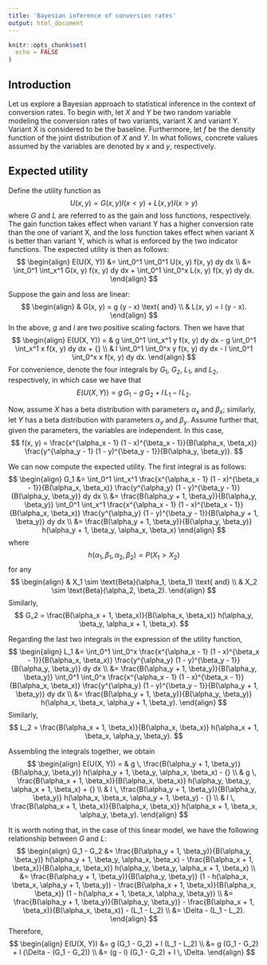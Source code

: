 ```yaml
---
title: 'Bayesian inference of conversion rates'
output: html_document
---
```


```r
knitr::opts_chunk$set(
  echo = FALSE
)
```

## Introduction

Let us explore a Bayesian approach to statistical inference in the context of
conversion rates. To begin with, let $X$ and $Y$ be two random variable modeling
the conversion rates of two variants, variant X and variant Y. Variant X is
considered to be the baseline. Furthermore, let $f$ be the density function of
the joint distribution of $X$ and $Y$. In what follows, concrete values assumed
by the variables are denoted by $x$ and $y$, respectively.

## Expected utility

Define the utility function as
$$
U(x, y) = G(x, y) I(x < y) + L(x, y) I(x > y)
$$
where $G$ and $L$ are referred to as the gain and loss functions, respectively.
The gain function takes effect when variant Y has a higher conversion rate than
the one of variant X, and the loss function takes effect when variant X is
better than variant Y, which is what is enforced by the two indicator functions.
The expected utility is then as follows:
$$
\begin{align}
E(U(X, Y))
&= \int_0^1 \int_0^1 U(x, y) f(x, y) dy dx \\
&= \int_0^1 \int_x^1 G(x, y) f(x, y) dy dx + \int_0^1 \int_0^x L(x, y) f(x, y) dy dx.
\end{align}
$$

Suppose the gain and loss are linear:
$$
\begin{align}
& G(x, y) = g (y - x) \text{ and} \\
& L(x, y) = l (y - x).
\end{align}
$$
In the above, $g$ and $l$ are two positive scaling factors. Then we have that
$$
\begin{align}
E(U(X, Y)) =
& g \int_0^1 \int_x^1 y f(x, y) dy dx - g \int_0^1 \int_x^1 x f(x, y) dy dx + {} \\
& l \int_0^1 \int_0^x y f(x, y) dy dx - l \int_0^1 \int_0^x x f(x, y) dy dx.
\end{align}
$$
For convenience, denote the four integrals by $G_1$, $G_2$, $L_1$, and $L_2$,
respectively, in which case we have that
$$
E(U(X, Y)) = g \, G_1 - g \, G_2 + l \, L_1 - l \, L_2.
$$

Now, assume $X$ has a beta distribution with parameters $\alpha_x$ and
$\beta_x$; similarly, let $Y$ has a beta distribution with parameters $\alpha_y$
and $\beta_y$. Assume further that, given the parameters, the variables are
independent. In this case,
$$
f(x, y) =
\frac{x^{\alpha_x - 1} (1 - x)^{\beta_x - 1}}{B(\alpha_x, \beta_x)}
\frac{y^{\alpha_y - 1} (1 - y)^{\beta_y - 1}}{B(\alpha_y, \beta_y)}.
$$

We can now compute the expected utility. The first integral is as follows:
$$
\begin{align}
G_1
&=
\int_0^1 \int_x^1
\frac{x^{\alpha_x - 1} (1 - x)^{\beta_x - 1}}{B(\alpha_x, \beta_x)}
\frac{y^{\alpha_y} (1 - y)^{\beta_y - 1}}{B(\alpha_y, \beta_y)}
dy dx \\
&=
\frac{B(\alpha_y + 1, \beta_y)}{B(\alpha_y, \beta_y)}
\int_0^1 \int_x^1
\frac{x^{\alpha_x - 1} (1 - x)^{\beta_x - 1}}{B(\alpha_x, \beta_x)}
\frac{y^{\alpha_y} (1 - y)^{\beta_y - 1}}{B(\alpha_y + 1, \beta_y)}
dy dx \\
&=
\frac{B(\alpha_y + 1, \beta_y)}{B(\alpha_y, \beta_y)}
h(\alpha_y + 1, \beta_y, \alpha_x, \beta_x)
\end{align}
$$
where
$$
h(\alpha_1, \beta_1, \alpha_2, \beta_2) = P(X_1 > X_2)
$$
for any
$$
\begin{align}
& X_1 \sim \text{Beta}(\alpha_1, \beta_1) \text{ and} \\
& X_2 \sim \text{Beta}(\alpha_2, \beta_2).
\end{align}
$$
Similarly,
$$
G_2 =
\frac{B(\alpha_x + 1, \beta_x)}{B(\alpha_x, \beta_x)}
h(\alpha_y, \beta_y, \alpha_x + 1, \beta_x).
$$

Regarding the last two integrals in the expression of the utility function,
$$
\begin{align}
L_1
&=
\int_0^1 \int_0^x
\frac{x^{\alpha_x - 1} (1 - x)^{\beta_x - 1}}{B(\alpha_x, \beta_x)}
\frac{y^{\alpha_y} (1 - y)^{\beta_y - 1}}{B(\alpha_y, \beta_y)}
dy dx \\
&=
\frac{B(\alpha_y + 1, \beta_y)}{B(\alpha_y, \beta_y)}
\int_0^1 \int_0^x
\frac{x^{\alpha_x - 1} (1 - x)^{\beta_x - 1}}{B(\alpha_x, \beta_x)}
\frac{y^{\alpha_y} (1 - y)^{\beta_y - 1}}{B(\alpha_y + 1, \beta_y)}
dy dx \\
&=
\frac{B(\alpha_y + 1, \beta_y)}{B(\alpha_y, \beta_y)}
h(\alpha_x, \beta_x, \alpha_y + 1, \beta_y).
\end{align}
$$
Similarly,
$$
L_2 =
\frac{B(\alpha_x + 1, \beta_x)}{B(\alpha_x, \beta_x)}
h(\alpha_x + 1, \beta_x, \alpha_y, \beta_y).
$$

Assembling the integrals together, we obtain
$$
\begin{align}
E(U(X, Y)) =
& g \, \frac{B(\alpha_y + 1, \beta_y)}{B(\alpha_y, \beta_y)}
h(\alpha_y + 1, \beta_y, \alpha_x, \beta_x) - {} \\
& g \, \frac{B(\alpha_x + 1, \beta_x)}{B(\alpha_x, \beta_x)}
h(\alpha_y, \beta_y, \alpha_x + 1, \beta_x) + {} \\
& l \, \frac{B(\alpha_y + 1, \beta_y)}{B(\alpha_y, \beta_y)}
h(\alpha_x, \beta_x, \alpha_y + 1, \beta_y) - {} \\
& l \, \frac{B(\alpha_x + 1, \beta_x)}{B(\alpha_x, \beta_x)}
h(\alpha_x + 1, \beta_x, \alpha_y, \beta_y).
\end{align}
$$

It is worth noting that, in the case of this linear model, we have the following
relationship between $G$ and $L$:
$$
\begin{align}
G_1 - G_2
&=
\frac{B(\alpha_y + 1, \beta_y)}{B(\alpha_y, \beta_y)}
h(\alpha_y + 1, \beta_y, \alpha_x, \beta_x) -
\frac{B(\alpha_x + 1, \beta_x)}{B(\alpha_x, \beta_x)}
h(\alpha_y, \beta_y, \alpha_x + 1, \beta_x) \\
&=
\frac{B(\alpha_y + 1, \beta_y)}{B(\alpha_y, \beta_y)}
(1 - h(\alpha_x, \beta_x, \alpha_y + 1, \beta_y)) -
\frac{B(\alpha_x + 1, \beta_x)}{B(\alpha_x, \beta_x)}
(1 - h(\alpha_x + 1, \beta_x, \alpha_y, \beta_y)) \\
&=
\frac{B(\alpha_y + 1, \beta_y)}{B(\alpha_y, \beta_y)} -
\frac{B(\alpha_x + 1, \beta_x)}{B(\alpha_x, \beta_x)} -
(L_1 - L_2) \\
&=
\Delta - (L_1 - L_2).
\end{align}
$$
Therefore,
$$
\begin{align}
E(U(X, Y))
&= g (G_1 - G_2) + l (L_1 - L_2) \\
&= g (G_1 - G_2) + l (\Delta - (G_1 - G_2)) \\
&= (g - l) (G_1 - G_2) + l \, \Delta.
\end{align}
$$

